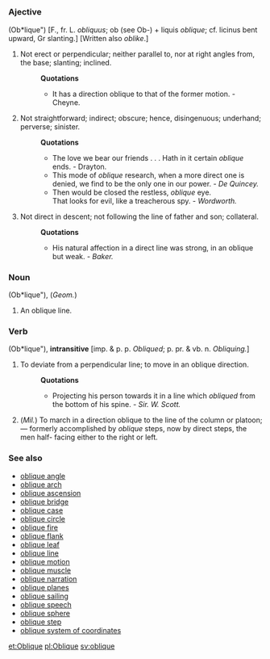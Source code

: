 =={{en}}==
===Ajective===
(Ob*lique") [F., fr. L. ''obliquus''; ob (see Ob-) + liquis ''oblique''; cf. licinus bent upward, Gr slanting.] [Written also ''oblike''.]
#Not erect or perpendicular; neither parallel to, nor at right angles from, the base; slanting; inclined.
#:'''Quotations'''
#:*It has a direction oblique to that of the former motion. - Cheyne.
#Not straightforward; indirect; obscure; hence, disingenuous; underhand; perverse; sinister.
#:'''Quotations'''
#:*The love we bear our friends . . . Hath in it certain ''oblique'' ends. - Drayton.
#:*This mode of ''oblique'' research, when a more direct one is denied, we find to be the only one in our power. - ''De Quincey.''
#:*Then would be closed the restless, ''oblique'' eye. <br /> That looks for evil, like a treacherous spy. - ''Wordworth.''
#Not direct in descent; not following the line of father and son; collateral.
#:'''Quotations'''
#:*His natural affection in a direct line was strong, in an oblique but weak. - ''Baker.''


===Noun===
(Ob*lique"), (''Geom.'') 
#An oblique line.

===Verb===
(Ob*lique"), '''intransitive''' [imp. & p. p. ''Obliqued''; p. pr. & vb. n. ''Obliquing.'']
#To deviate from a perpendicular line; to move in an oblique direction.
#:'''Quotations'''
#:*Projecting his person towards it in a line which ''obliqued'' from the bottom of his spine. - ''Sir. W. Scott.''
#(''Mil.'') To march in a direction oblique to the line of the column or platoon; — formerly accomplished by ''oblique'' steps, now by direct steps, the men half- facing either to the right or left.


===See also===
*[[oblique angle]]
*[[oblique arch]] 
*[[oblique ascension]]
*[[oblique bridge]]
*[[oblique case]] 
*[[oblique circle]]
*[[oblique fire]]  
*[[oblique flank]] 
*[[oblique leaf]]
*[[oblique line]]  
*[[oblique motion]]
*[[oblique muscle]]
*[[oblique narration]]
*[[oblique planes]]
*[[oblique sailing]] 
*[[oblique speech]] 
*[[oblique sphere]]
*[[oblique step]] 
*[[oblique system of coordinates]]

[[et:Oblique]]
[[pl:Oblique]]
[[sv:oblique]]